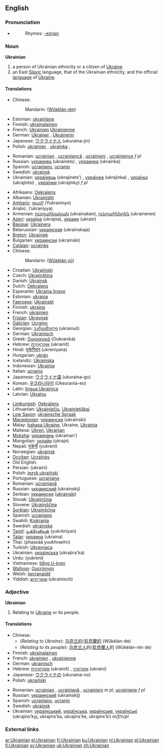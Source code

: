 {{interwiktionary|code=uk}}
==English==
{{wikipedia}}

===Pronunciation===
*{{audio|en-us-Ukrainian.ogg|Audio (US)}}
*:Rhymes: [[Rhymes:English:-eɪniən|-eɪniən]]

===Noun===
'''Ukrainian'''

# a person of Ukrainian ethnicity or a citizen of [[Ukraine]].
# an East [[Slavic]] language, that of the Ukrainian ethnicity, and the official [[language]] of [[Ukraine]].

====Translations====
{{trans-top|ethnic/citizen}}
*Chinese:
*:Mandarin: {{zh-ts|烏克蘭人|乌克兰人}} ([[Wūkèlán rén]])
*Estonian: [[ukrainlane]]
*Finnish: [[ukrainalainen]]
*French: [[Ukrainien]] {{m}} [[Ukrainienne]] {{f}}
*German: [[Ukrainer]] {{m}}, [[Ukrainerin]] {{f}}
*Japanese: [[ウクライナ人]] (ukuraina-jin)
*Polish: [[ukrainiec]] {{m}}, [[ukrainka]] {{f}},
{{trans-mid}}
*Romanian: [[ucrainian]] {{m}}, [[ucrainiancă]] {{f}}, [[ucrainieni]] {{p}}, [[ucrainience]] ''f pl''
*Russian: [[украинец]] (ukraínets) {{m}}, [[украинка]] (ukraínka) {{f}}
*Spanish: [[ucraniano]], [[ucranio]]
*Swedish: [[ukrainsk]]
*Ukrainian: [[українець]] (ukrajínets’) {{m}}, [[українка]] (ukrajínka) {{f}}, [[українці]] (ukrajíntsi) {{p}}, [[українки]] (ukrajínky) ''f pl''
{{trans-bottom}}

{{trans-top|language}}
*Afrikaans: [[Oekraïens]]
*Albanian: [[Ukrainisht]]
*[[Amharic]]: [[ዩክረኒኛ]] (Yukraninyo)
*Arabic: {{ARchar|[[اوكرانية]]}} (’ukraníyya)
*Armenian: [[ուկրաինական]] (ukrainakan), [[ուկրաիներեն]] (ukraineren)
*[[Azeri]]: [[украјна]] (ukrajna), [[украин]] (ukrain)
*[[Basque]]: [[Ukrainera]]
*Belarussian: [[украінская]] (ukraínskaja) {{f}}
*[[Breton]]: [[Ukrainiek]]
*Bulgarian: [[украински]] (ukraínski)
*[[Catalan]]: [[ucraïnès]]
*Chinese:
*:Mandarin: {{zh-ts|烏克蘭語|乌克兰语}} ([[Wūkèlán yǔ]])
*Croatian: [[Ukrajinski]]
*Czech: [[Ukrajinština]]
*Danish: [[Ukrainsk]]
*Dutch: [[Oekraïens]] {{n}}
*Esperanto: [[Ukraina lingvo]]
*Estonian: [[ukraina]]
*[[Faeroese]]: [[Ukrainskt]]
*Finnish: [[ukraina]]
*French: [[ukrainien]] {{m}}
*[[Frisian]]: [[Ukraynsk]]
*[[Galician]]: [[Ucraíno]]
*Georgian: [[უკრაინული]] (ukrainuli)
*German: [[Ukrainisch]] {{n}}
*Greek: [[Ουκρανικά]] (Oukraniká)
*Hebrew: [[אוקראינית|אוּקְרָאִינִית]] (ukrainit)
*Hindi: [[यूक्रेनियन]] (ukreniyana)
*Hungarian: [[ukrán]]
*Icelandic: [[Úkraínska]]
*Indonesian: [[Ukrainia]]
*Italian: [[ucraino]]
*Japanese: [[ウクライナ語]] (ukuraina-go)
*Korean: [[우크라니아어]] (Ukeurania-eo)
*Latin: [[lingua Ukrainica]]
*Latvian: [[Ukraiņu]]
{{trans-mid}}
*[[Limburgish]]: [[Oekraïens]]
*Lithuanian: [[Ukrainiečių]], [[Ukrainietiškai]]
*[[Low Saxon]]: [[ukrainsche Spraak]]
*[[Macedonian]]: [[украински]] (ukraínski)
*Malay: [[bahasa Ukraine]], Ukraine, [[Ukrainia]]
*Maltese: [[Ukren]], [[Ukranjan]]
*[[Moksha]]: [[украинань]] (ukrainan’)
*Mongolian: [[украйн]] (ukrajn)
*Nepali: [[युक्रेनी]] (yukrenī)
*Norwegian: [[ukrainsk]]
*[[Occitan]]: [[Ucraïnès]]
*Old English: {{IPAchar|[[Ūcrægnisc sprǣc]]}}
*Persian: {{FAchar|[[اوکراینی]]}} (ukraini)
*Polish: [[język ukraiński]] {{m}}
*Portuguese: [[ucraniano]]
*Romanian: [[ucrainiană]] {{f}}
*Russian: [[украинский]] (ukraínskij) {{m}}
*Serbian: [[украински]] ([[ukrainski]])
*Slovak: [[Ukrajinčina]]
*Slovene: [[Ukrajinščina]]
*[[Sorbian]]: [[Ukrainšćina]]
*Spanish: [[ucraniano]]
*Swahili: [[Kiukrania]]
*Swedish: [[ukrainska]]
*[[Tamil]]: [[யூக்ரேனியன்]] (yukrēniyan)
*[[Tatar]]: [[украина]] (ukraina)
*Thai: {{THchar|[[ภาษายูเครน]]}} (phaasáá yuukhraehn)
*Turkish: [[Ukraynaca]]
*Ukrainian: [[українська]] (ukrajíns’ka)
*Urdu: {{URchar|[[یوکراینی|یُوکراینی]]}} (yukreni)
*Vietnamese: [[tiếng U-kren]]
*[[Walloon]]: [[Oucrinnyin]]
*Welsh: [[Iwcranaidd]]
*Yiddish: [[אוקרײַניש]] (ukraínisch)
{{trans-bottom}}

===Adjective===
'''Ukrainian'''

# Relating to [[Ukraine]] or its people.

====Translations====
{{top}}
*Chinese:
**(''Relating to Ukraine''): [[乌克兰的]]/[[烏克蘭的]] (Wūkèlán-de)
**(''Relating to its people''): [[乌克兰人]]的/[[烏克蘭人]]的 (Wūkèlán-rén de)
*Finnish: [[ukrainalainen]]
*French: [[ukrainien]] {{m}}, [[ukrainienne]] {{f}}
*German: [[ukrainisch]]
*Hebrew: [[אוקראינית]] (ukrainít) {{f}}, [[אוקראיני]] (ukraini) {{m}}
*Japanese: [[ウクライナの]] (ukuraina-no)
*Polish: [[ukraiński]] {{m}}
{{mid}}
*Romanian: [[ucrainian]] {{m}}, [[ucrainiană]] {{f}}, [[ucrainieni]] ''m pl'', [[ucrainiene]] ''f pl''
*Russian: [[украинский]] (ukraínskij)
*Spanish: [[ucraniano]], [[ucranio]]
*Swedish: [[ukrainsk]]
*Ukrainian: [[український]], [[українська]], [[українське]], [[українські]] (ukrajíns’kyj, ukrajíns’ka, ukrajíns’ke, ukrajíns’ki) ''m/f/n/pl''
{{bottom}}

===External links===
{{ethnologue|code=ukr}}
{{websters-online}}

[[ar:Ukrainian]]
[[el:Ukrainian]]
[[fr:Ukrainian]]
[[ku:Ukrainian]]
[[nl:Ukrainian]]
[[pl:Ukrainian]]
[[fi:Ukrainian]]
[[sv:Ukrainian]]
[[uk:Ukrainian]]
[[zh:Ukrainian]]